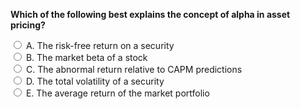 ::: {.question-block}

<form onsubmit="event.preventDefault(); checkAnswer('module5_mcq_q25')" data-correct-answer="C">
<strong style="display: block;">Which of the following best explains the concept of alpha in asset pricing?</strong>

<label><input type="radio" name="module5_mcq_q25" value="A"> A. The risk-free return on a security</label><br>
<label><input type="radio" name="module5_mcq_q25" value="B"> B. The market beta of a stock</label><br>
<label><input type="radio" name="module5_mcq_q25" value="C"> C. The abnormal return relative to CAPM predictions</label><br>
<label><input type="radio" name="module5_mcq_q25" value="D"> D. The total volatility of a security</label><br>
<label><input type="radio" name="module5_mcq_q25" value="E"> E. The average return of the market portfolio</label><br>
</form>

<div id="feedback-module5_mcq_q25" class="feedback" data-status="" style="display:none;">
✅ Correct: C. Alpha measures the difference between a security's actual return and the return predicted by CAPM based on its beta.
</div>

:::

